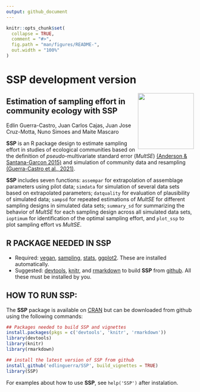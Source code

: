 ```yaml
---
output: github_document
---
```


<!-- README.md is generated from README.Rmd. Please edit that file -->

```r
knitr::opts_chunk$set(
  collapse = TRUE,
  comment = "#>",
  fig.path = "man/figures/README-",
  out.width = "100%"
)
```

# SSP development version

![](man/figures/SSP.png){style="float: right" width="150"}

## Estimation of sampling effort in community ecology with SSP

Edlin Guerra-Castro, Juan Carlos Cajas, Juan Jose Cruz-Motta, Nuno Simoes and Maite Mascaro

**SSP** is an R package design to estimate sampling effort in studies of ecological communities based on the definition of *pseudo*-multivariate standard error (*MultSE*) [(Anderson & Santana-Garcon 2015)](https://doi.org/10.1111/ele.12385) and simulation of community data and resampling [(Guerra-Castro et al., 2021)](https://doi.org/10.1111/ecog.05284).

**SSP** includes seven functions: `assempar` for extrapolation of assemblage parameters using pilot data; `simdata` for simulation of several data sets based on extrapolated parameters; `datquality` for evaluation of plausibility of simulated data; `sampsd` for repeated estimations of *MultSE* for different sampling designs in simulated data sets; `summary_sd` for summarizing the behavior of *MultSE* for each sampling design across all simulated data sets, `ioptimum` for identification of the optimal sampling effort, and `plot_ssp` to plot sampling effort vs *MultSE*.

## R PACKAGE NEEDED IN SSP

-   Required: [vegan](https://CRAN.R-project.org/package=vegan), [sampling](https://CRAN.R-project.org/package=sampling), [stats](https://CRAN.R-project.org/package=STAT), [ggplot2](https://CRAN.R-project.org/package=ggplot2). These are installed automatically.
-   Suggested: [devtools](https://CRAN.R-project.org/package=devtools), [knitr](https://CRAN.R-project.org/package=knitr), and [rmarkdown](https://CRAN.R-project.org/package=rmarkdown) to build **SSP** from [github](https://github.com/edlinguerra/SSP). All these must be installed by you.

## HOW TO RUN SSP:

The **SSP** package is available on [CRAN](https://cran.r-project.org/) but can be downloaded from github using the following commands:

```r
## Packages needed to build SSP and vignettes
install.packages(pkgs = c('devtools', 'knitr', 'rmarkdown'))
library(devtools)
library(knitr)
library(rmarkdown)

## install the latest version of SSP from github
install_github('edlinguerra/SSP', build_vignettes = TRUE)
library(SSP)
```

For examples about how to use **SSP**, see `help('SSP')` after instalation.
